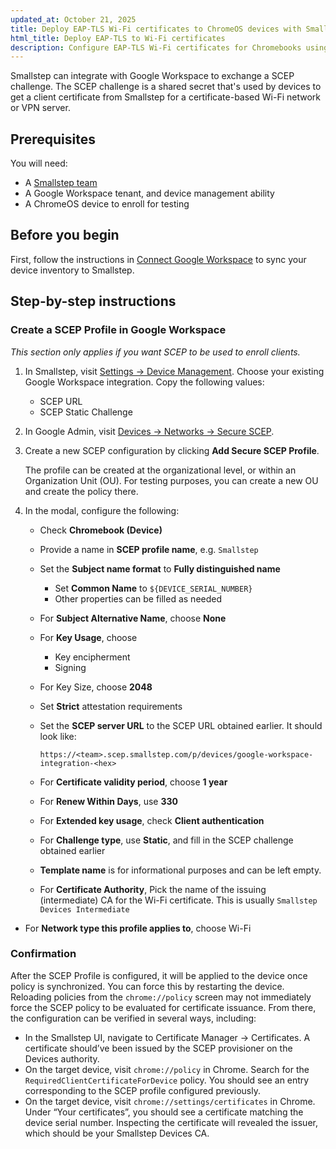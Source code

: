 ```yaml
---
updated_at: October 21, 2025
title: Deploy EAP-TLS Wi-Fi certificates to ChromeOS devices with Smallstep and Google Workspace
html_title: Deploy EAP-TLS to Wi-Fi certificates
description: Configure EAP-TLS Wi-Fi certificates for Chromebooks using Smallstep. Complete guide for iOS and macOS wireless security deployment at scale.
---
```


Smallstep can integrate with Google Workspace to exchange a SCEP challenge. The SCEP challenge is a shared secret that's used by devices to get a client certificate from Smallstep for a certificate-based Wi-Fi network or VPN server.

## Prerequisites

You will need:

- A [Smallstep team](https://smallstep.com/signup)
- A Google Workspace tenant, and device management ability
- A ChromeOS device to enroll for testing

## Before you begin

First, follow the instructions in [Connect Google Workspace](./connect-google-workspace-to-smallstep.mdx) to sync your device inventory to Smallstep.

## Step-by-step instructions

### Create a SCEP Profile in Google Workspace

*This section only applies if you want SCEP to be used to enroll clients.*

1. In Smallstep, visit [Settings → Device Management](https://smallstep.com/app/?next=/settings/devices). Choose your existing Google Workspace integration. Copy the following values:
    - SCEP URL
    - SCEP Static Challenge
2. In Google Admin, visit [Devices → Networks → Secure SCEP](https://admin.google.com/ac/networks/scep).
3. Create a new SCEP configuration by clicking **Add Secure SCEP Profile**.
    
    The profile can be created at the organizational level, or within an Organization Unit (OU). For testing purposes, you can create a new OU and create the policy there.
    
4. In the modal, configure the following:
    - Check **Chromebook (Device)**
    - Provide a name in **SCEP profile name**, e.g. `Smallstep`
    - Set the **Subject name format** to **Fully distinguished name**
        - Set **Common Name** to `${DEVICE_SERIAL_NUMBER}`
        - Other properties can be filled as needed
    - For **Subject Alternative Name**, choose **None**
    - For **Key Usage**, choose
        - Key encipherment
        - Signing
    - For Key Size, choose **2048**
    - Set **Strict** attestation requirements
    - Set the **SCEP server URL** to the SCEP URL obtained earlier. It should look like:
        
        ```
        https://<team>.scep.smallstep.com/p/devices/google-workspace-integration-<hex>
        ```
        
    - For **Certificate validity period**, choose **1 year**
    - For **Renew Within Days**, use **330**
    - For **Extended key usage**, check **Client authentication**
    - For **Challenge type**, use **Static**, and fill in the SCEP challenge obtained earlier
    - **Template name** is for informational purposes and can be left empty.
    - For **Certificate Authority**, Pick the name of the issuing (intermediate) CA for the Wi-Fi certificate. This is usually `Smallstep Devices Intermediate`
- For **Network type this profile applies to**, choose Wi-Fi

### Confirmation

After the SCEP Profile is configured, it will be applied to the device once policy is synchronized. You can force this by restarting the device. Reloading policies from the `chrome://policy` screen may not immediately force the SCEP policy to be evaluated for certificate issuance. From there, the configuration can be verified in several ways, including:

- In the Smallstep UI, navigate to Certificate Manager → Certificates. A certificate should’ve been issued by the SCEP provisioner on the Devices authority.
- On the target device, visit `chrome://policy` in Chrome. Search for the `RequiredClientCertificateForDevice` policy. You should see an entry corresponding to the SCEP profile configured previously.
- On the target device, visit `chrome://settings/certificates` in Chrome. Under “Your certificates”, you should see a certificate matching the device serial number. Inspecting the certificate will revealed the issuer, which should be your Smallstep Devices CA.
